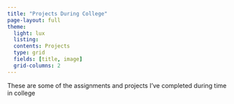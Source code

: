 ```yaml
---
title: "Projects During College"
page-layout: full
theme:
  light: lux
  listing: 
  contents: Projects
  type: grid
  fields: [title, image]
  grid-columns: 2
---
```


These are some of the assignments and projects I've completed during time in college
